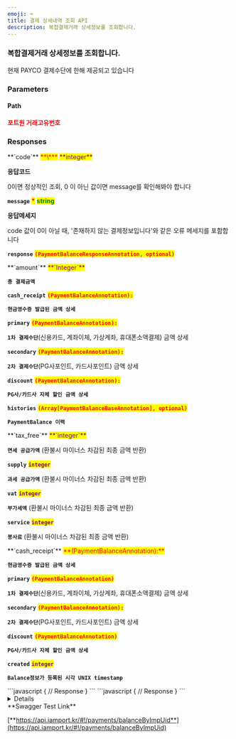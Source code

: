 ```yaml
---
emoji: ⌨
title: 결제 상세내역 조회 API
description: 복합결제거래 상세정보를 조회합니다.
---
```





### 복합결제거래 상세정보를 조회합니다.

<Swagger method="get" path="/payments/{imp_uid}/balance" baseUrl="https://api.iamport.kr" summary="복수의 결제수단으로 거래가 발생된 거래의 상세 금액정보를 확인합니다.">
<SwaggerDescription>
현재 PAYCO 결제수단에 한해 제공되고 있습니다

</SwaggerDescription>

### Parameters

#### Path

<SwaggerParameter name="imp_uid" type="String" required="true">
<mark style="color:red;">

**포트원 거래고유번호**

</mark>

</SwaggerParameter>


### Responses

<SwaggerResponse status="200: OK" description="성공">
<Tabs>
<Tab title="PaymentBalanceResponse">
**`code`** <mark style="color:red;">**\***</mark> <mark style="color:purple;">**integer**</mark>

**응답코드**

0이면 정상적인 조회, 0 이 아닌 값이면 message를 확인해봐야 합니다


**`message`** <mark style="color:red;">**\***</mark> <mark style="color:green;">**string**</mark>

**응답메세지**

code 값이 0이 아닐 때, '존재하지 않는 결제정보입니다'와 같은 오류 메세지를 포함합니다


**`response`** <mark style="color:red;">**`(PaymentBalanceResponseAnnotation, optional)`**</mark>

</Tab>
</Tabs>

<Tabs>
<Tab title="PaymentBalanceResponseAnnotation">
**`amount`** <mark style="color:purple;">**`Integer`**</mark>

**`총 결제금액`**


**`cash_receipt`** <mark style="color:red;">**`(PaymentBalanceAnnotation):`**</mark>

**`현금영수증 발급된 금액 상세`**


**`primary`** <mark style="color:red;">**`(PaymentBalanceAnnotation):`**</mark>

**`1차 결제수단`**(신용카드, 계좌이체, 가상계좌, 휴대폰소액결제) 금액 상세


**`secondary`** <mark style="color:red;">**`(PaymentBalanceAnnotation):`**</mark>

**`2차 결제수단`**(PG사포인트, 카드사포인트) 금액 상세


**`discount`** <mark style="color:red;">**`(PaymentBalanceAnnotation):`**</mark>

**`PG사/카드사 자체 할인 금액 상세`**


**`histories`** <mark style="color:red;">**`(Array[PaymentBalanceBaseAnnotation], optional)`**</mark>

**`PaymentBalance 이력`** 

</Tab>
</Tabs>

<Tabs>
<Tab title="PaymentBalanceAnnotation">
**`tax_free`** <mark style="color:purple;">**`integer`**</mark>

**`면세 공급가액`** (환불시 마이너스 차감된 최종 금액 반환)



**`supply`** <mark style="color:purple;">**`integer`**</mark>

**`과세 공급가액`** (환불시 마이너스 차감된 최종 금액 반환)



**`vat`** <mark style="color:purple;">**`integer`**</mark>

**`부가세액`** (환불시 마이너스 차감된 최종 금액 반환)



**`service`** <mark style="color:purple;">**`integer`**</mark>

**`봉사료`** (환불시 마이너스 차감된 최종 금액 반환)

</Tab>
</Tabs>

<Tabs>
<Tab title="PaymentBalanceBaseAnnotation">
**`cash_receipt`** <mark style="color:red;">**(PaymentBalanceAnnotation):**</mark>

**`현금영수증 발급된 금액 상세`**



**`primary`** <mark style="color:red;">**`(PaymentBalanceAnnotation)`**</mark>

**`1차 결제수단`**(신용카드, 계좌이체, 가상계좌, 휴대폰소액결제) 금액 상세



**`secondary`** <mark style="color:red;">**`(PaymentBalanceAnnotation):`**</mark>

**`2차 결제수단`**(PG사포인트, 카드사포인트) 금액 상세



**`discount`** <mark style="color:red;">**`(PaymentBalanceAnnotation)`**</mark>

**`PG사/카드사 자체 할인 금액 상세`**



**`created`** <mark style="color:purple;">**`integer`**</mark> 

**`Balance정보가 등록된 시각 UNIX timestamp`**

</Tab>
</Tabs>

</SwaggerResponse>

<SwaggerResponse status="401: Unauthorized" description="인증 Token이 전달되지 않았거나 유효하지 않은 경우">
```javascript
{
    // Response
}
```

</SwaggerResponse>

<SwaggerResponse status="404: Not Found" description="유효하지 않은 imp_uid">
```javascript
{
    // Response
}
```

</SwaggerResponse>

</Swagger>

<Details>
<p slot="summary">Response Model Schema</p>

```json
{
  "code": 0,
  "message": "string",
  "response": {
    "amount": 0,
    "cash_receipt": {
      "tax_free": 0,
      "supply": 0,
      "vat": 0,
      "service": 0
    },
    "primary": {
      "tax_free": 0,
      "supply": 0,
      "vat": 0,
      "service": 0
    },
    "secondary": {
      "tax_free": 0,
      "supply": 0,
      "vat": 0,
      "service": 0
    },
    "discount": {
      "tax_free": 0,
      "supply": 0,
      "vat": 0,
      "service": 0
    },
    "histories": [
      {
        "cash_receipt": {
          "tax_free": 0,
          "supply": 0,
          "vat": 0,
          "service": 0
        },
        "primary": {
          "tax_free": 0,
          "supply": 0,
          "vat": 0,
          "service": 0
        },
        "secondary": {
          "tax_free": 0,
          "supply": 0,
          "vat": 0,
          "service": 0
        },
        "discount": {
          "tax_free": 0,
          "supply": 0,
          "vat": 0,
          "service": 0
        },
        "created": 0
      }
    ]
  }
}
```

</Details>

<Hint style="success">
**Swagger Test Link**

[**https://api.iamport.kr/#!/payments/balanceByImpUid**](https://api.iamport.kr/#!/payments/balanceByImpUid)
</Hint>
